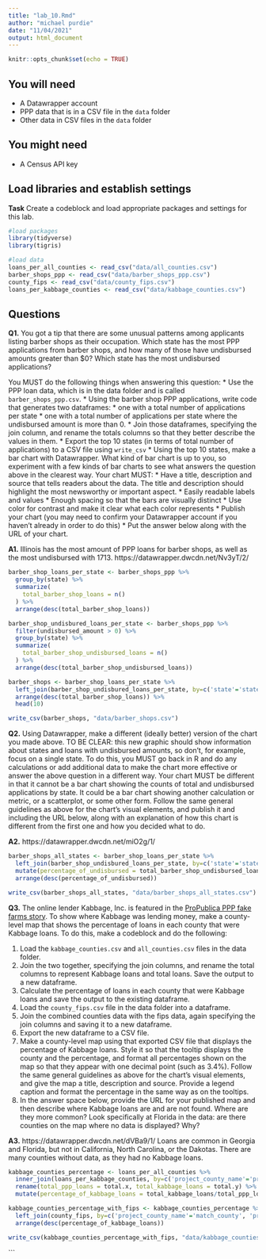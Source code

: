 ```yaml
---
title: "lab_10.Rmd"
author: "michael purdie"
date: "11/04/2021"
output: html_document
---
```


```r
knitr::opts_chunk$set(echo = TRUE)
```

## You will need

* A Datawrapper account
* PPP data that is in a CSV file in the `data` folder
* Other data in CSV files in the `data` folder

## You might need

* A Census API key

## Load libraries and establish settings

**Task** Create a codeblock and load appropriate packages and settings for this lab.

``` r
#load packages
library(tidyverse)
library(tigris)

#load data
loans_per_all_counties <- read_csv("data/all_counties.csv")
barber_shops_ppp <- read_csv("data/barber_shops_ppp.csv")
county_fips <- read_csv("data/county_fips.csv")
loans_per_kabbage_counties <- read_csv("data/kabbage_counties.csv")
```

## Questions

**Q1.** You got a tip that there are some unusual patterns among applicants listing barber shops as their occupation. Which state has the most PPP applications from barber shops, and how many of those have undisbursed amounts greater than $0? Which state has the most undisbursed applications?

You MUST do the following things when answering this question:
* Use the PPP loan data, which is in the data folder and is called `barber_shops_ppp.csv`.
* Using the barber shop PPP applications, write code that generates two dataframes:
  * one with a total number of applications per state
  * one with a total number of applications per state where the undisbursed amount is more than 0.
* Join those dataframes, specifying the join column, and rename the totals columns so that they better describe the values in them.
* Export the top 10 states (in terms of total number of applications) to a CSV file using `write_csv`
* Using the top 10 states, make a bar chart with Datawrapper. What kind of bar chart is up to you, so experiment with a few kinds of bar charts to see what answers the question above in the clearest way. Your chart MUST:
  * Have a title, description and source that tells readers about the data. The title and description should highlight the most newsworthy or important aspect.
  * Easily readable labels and values
  * Enough spacing so that the bars are visually distinct
  * Use color for contrast and make it clear what each color represents
* Publish your chart (you may need to confirm your Datawrapper account if you haven't already in order to do this)
* Put the answer below along with the URL of your chart.

**A1.** Illinois has the most amount of PPP loans for barber shops, as well as the most undisbursed with 1713.
https://datawrapper.dwcdn.net/Nv3yT/2/

``` r
barber_shop_loans_per_state <- barber_shops_ppp %>%
  group_by(state) %>%
  summarize(
    total_barber_shop_loans = n()
  ) %>%
  arrange(desc(total_barber_shop_loans))

barber_shop_undisbured_loans_per_state <- barber_shops_ppp %>%
  filter(undisbursed_amount > 0) %>%
  group_by(state) %>%
  summarize(
    total_barber_shop_undisbursed_loans = n()
  ) %>%
  arrange(desc(total_barber_shop_undisbursed_loans))

barber_shops <- barber_shop_loans_per_state %>%
  left_join(barber_shop_undisbured_loans_per_state, by=c('state'='state')) %>%
  arrange(desc(total_barber_shop_loans)) %>%
  head(10) 

write_csv(barber_shops, "data/barber_shops.csv")

```

**Q2.** Using Datawrapper, make a different (ideally better) version of the chart you made above. TO BE CLEAR: this new graphic should show information about states and loans with undisbursed amounts, so don't, for example, focus on a single state. To do this, you MUST go back in R and do any calculations or add additional data to make the chart more effective or answer the above question in a different way. Your chart MUST be different in that it cannot be a bar chart showing the counts of total and undisbursed applications by state. It could be a bar chart showing another calculation or metric, or a scatterplot, or some other form. Follow the same general guidelines as above for the chart's visual elements, and publish it and including the URL below, along with an explanation of how this chart is different from the first one and how you decided what to do.

**A2.** https://datawrapper.dwcdn.net/miO2g/1/

``` r
barber_shops_all_states <- barber_shop_loans_per_state %>%
  left_join(barber_shop_undisbured_loans_per_state, by=c('state'='state')) %>%
  mutate(percentage_of_undisbursed = total_barber_shop_undisbursed_loans/total_barber_shop_loans*100) %>%
  arrange(desc(percentage_of_undisbursed))

write_csv(barber_shops_all_states, "data/barber_shops_all_states.csv")
```

**Q3.** The online lender Kabbage, Inc. is featured in the [ProPublica PPP fake farms story](https://www.propublica.org/article/ppp-farms). To show where Kabbage was lending money, make a county-level map that shows the percentage of loans in each county that were Kabbage loans. To do this, make a codeblock and do the following:

1. Load the `kabbage_counties.csv` and `all_counties.csv` files in the data folder.
2. Join the two together, specifying the join columns, and rename the total columns to represent Kabbage loans and total loans. Save the output to a new dataframe.
3. Calculate the percentage of loans in each county that were Kabbage loans and save the output to the existing dataframe.
4. Load the `county_fips.csv` file in the data folder into a dataframe.
5. Join the combined counties data with the fips data, again specifying the join columns and saving it to a new dataframe.
6. Export the new dataframe to a CSV file.
7. Make a county-level map using that exported CSV file that displays the percentage of Kabbage loans. Style it so that the tooltip displays the county and the percentage, and format all percentages shown on the map so that they appear with one decimal point (such as 3.4%). Follow the same general guidelines as above for the chart's visual elements, and give the map a title, description and source. Provide a legend caption and format the percentage in the same way as on the tooltips.
8. In the answer space below, provide the URL for your published map and then describe where Kabbage loans are and are not found. Where are they more common? Look specifically at Florida in the data: are there counties on the map where no data is displayed? Why?

**A3.**  https://datawrapper.dwcdn.net/dVBa9/1/
Loans are common in Georgia and Florida, but not in California, North Carolina, or the Dakotas. There are many counties without data, as they had no Kabbage loans.

``` r
kabbage_counties_percentage <- loans_per_all_counties %>%
  inner_join(loans_per_kabbage_counties, by=c('project_county_name'='project_county_name', 'project_state'='project_state')) %>%
  rename(total_ppp_loans = total.x, total_kabbage_loans = total.y) %>%
  mutate(percentage_of_kabbage_loans = total_kabbage_loans/total_ppp_loans*100)

kabbage_counties_percentage_with_fips <- kabbage_counties_percentage %>%
  left_join(county_fips, by=c('project_county_name'='match_county', 'project_state'='state')) %>%
  arrange(desc(percentage_of_kabbage_loans))

write_csv(kabbage_counties_percentage_with_fips, "data/kabbage_counties_percentage_with_fips.csv")
```
```
